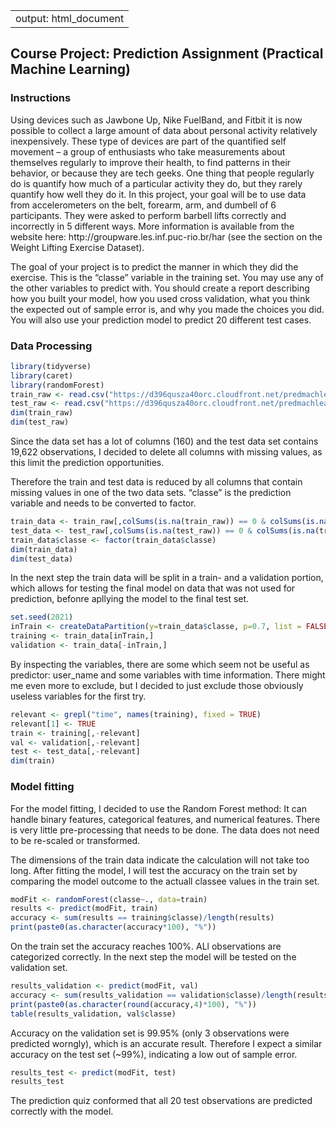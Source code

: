 
---
output: html_document
---

## Course Project: Prediction Assignment (Practical Machine Learning)

### Instructions

Using devices such as Jawbone Up, Nike FuelBand, and Fitbit it is now possible to collect a large amount of data about personal activity relatively inexpensively. These type of devices are part of the quantified self movement – a group of enthusiasts who take measurements about themselves regularly to improve their health, to find patterns in their behavior, or because they are tech geeks. One thing that people regularly do is quantify how much of a particular activity they do, but they rarely quantify how well they do it. In this project, your goal will be to use data from accelerometers on the belt, forearm, arm, and dumbell of 6 participants. They were asked to perform barbell lifts correctly and incorrectly in 5 different ways. More information is available from the website here: http://groupware.les.inf.puc-rio.br/har (see the section on the Weight Lifting Exercise Dataset). 

The goal of your project is to predict the manner in which they did the exercise. This is the "classe" variable in the training set. You may use any of the other variables to predict with. You should create a report describing how you built your model, how you used cross validation, what you think the expected out of sample error is, and why you made the choices you did. You will also use your prediction model to predict 20 different test cases.

### Data Processing

```{r, message=FALSE}
library(tidyverse)
library(caret)
library(randomForest)
train_raw <- read.csv("https://d396qusza40orc.cloudfront.net/predmachlearn/pml-training.csv")
test_raw <- read.csv("https://d396qusza40orc.cloudfront.net/predmachlearn/pml-testing.csv")
dim(train_raw)
dim(test_raw)
```

Since the data set has a lot of columns (160) and the test data set contains 19,622 observations, I decided to delete all columns with missing values, as this limit the prediction opportunities.

Therefore the train and test data is reduced by all columns that contain missing values in one of the two data sets. "classe" is the prediction variable and needs to be converted to factor.

```{r}
train_data <- train_raw[,colSums(is.na(train_raw)) == 0 & colSums(is.na(test_raw)) == 0]
test_data <- test_raw[,colSums(is.na(test_raw)) == 0 & colSums(is.na(train_raw)) == 0]
train_data$classe <- factor(train_data$classe)
dim(train_data)
dim(test_data)
```

In the next step the train data will be split in a train- and a validation portion, which 
allows for testing the final model on data that was not used for prediction, befonre apllying the model to the final test set.

```{r}
set.seed(2021)
inTrain <- createDataPartition(y=train_data$classe, p=0.7, list = FALSE)
training <- train_data[inTrain,]
validation <- train_data[-inTrain,]
```

By inspecting the variables, there are some which seem not be useful as predictor: user_name and some variables with time information. There might me even more to exclude, but I decided to just exclude those obviously useless variables for the first try.

```{r}
relevant <- grepl("time", names(training), fixed = TRUE)
relevant[1] <- TRUE
train <- training[,-relevant]
val <- validation[,-relevant]
test <- test_data[,-relevant]
dim(train)
```


### Model fitting

For the model fitting, I decided to use the Random Forest method: It can handle binary features, categorical features, and numerical features. There is very little pre-processing that needs to be done. The data does not need to be re-scaled or transformed.

The dimensions of the train data indicate the calculation will not take too long.
After fitting the model, I will test the accuracy on the train set by comparing the model outcome to the actuall classee values in the train set.

```{r}
modFit <- randomForest(classe~., data=train)
results <- predict(modFit, train)
accuracy <- sum(results == training$classe)/length(results)
print(paste0(as.character(accuracy*100), "%"))
```

On the train set the accuracy reaches 100%. ALl observations are categorized correctly. In the next step the model will be tested on the validation set.

```{r}
results_validation <- predict(modFit, val)
accuracy <- sum(results_validation == validation$classe)/length(results_validation)
print(paste0(as.character(round(accuracy,4)*100), "%"))
table(results_validation, val$classe)
```

Accuracy on the validation set is 99.95% (only 3 observations were predicted worngly), which is an accurate result. Therefore I expect a similar accuracy on the test set (~99%), indicating a low out of sample error.

```{r}
results_test <- predict(modFit, test)
results_test
```

The prediction quiz conformed that all 20 test observations are predicted correctly with the model. 